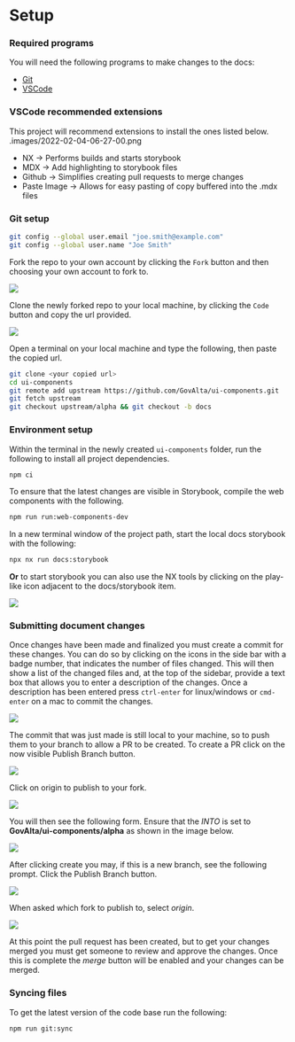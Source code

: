 
<Meta title="Setup/Docs" />

# Setup
### Required programs
You will need the following programs to make changes to the docs:
- [Git](https://git-scm.com/downloads)
- [VSCode](https://code.visualstudio.com)

### VSCode recommended extensions
This project will recommend extensions to install the ones listed below.
.images/2022-02-04-06-27-00.png
- NX -> Performs builds and starts storybook
- MDX -> Add highlighting to storybook files
- Github -> Simplifies creating pull requests to merge changes
- Paste Image -> Allows for easy pasting of copy buffered  into the .mdx files

### Git setup

```bash
git config --global user.email "joe.smith@example.com"
git config --global user.name "Joe Smith"
```

Fork the repo to your own account by clicking the `Fork` button and then choosing your own account to fork to.

![](.images/2022-02-03-12-23-39.png)

Clone the newly forked repo to your local machine, by clicking the `Code` button and copy the url provided.

![](.images/2022-02-03-10-07-36.png)

Open a terminal on your local machine and type the following, then paste the copied url.
```bash
git clone <your copied url>
cd ui-components
git remote add upstream https://github.com/GovAlta/ui-components.git
git fetch upstream
git checkout upstream/alpha && git checkout -b docs
```

### Environment setup

Within the terminal in the newly created `ui-components` folder, run the following to install all project dependencies.
```bash
npm ci
```

To ensure that the latest changes are visible in Storybook, compile the web components with the following.
```bash
npm run run:web-components-dev
```

In a new terminal window of the project path, start the local docs storybook with the following:
```bash
npx nx run docs:storybook
```

**Or** to start storybook you can also use the NX tools by clicking on the play-like icon adjacent to the docs/storybook item.

![](.images/2022-02-03-09-21-03.png)

### Submitting document changes

Once changes have been made and finalized you must create a commit for these changes. You can do so by clicking on the icons in the side bar with a badge number, that indicates the number of files changed. This will then show a list of the changed files and, at the top of the sidebar, provide a text box that allows you to enter a description of the changes. Once a description has been entered press `ctrl-enter` for linux/windows or `cmd-enter` on a mac to commit the changes.

![](.images/2022-02-03-10-49-26.png)

The commit that was just made is still local to your machine, so to push them to your branch to allow a PR to be created. To create a PR click on the now visible Publish Branch button.

![](.images/2022-02-03-11-05-04.png)

Click on origin to publish to your fork.

![](.images/2022-02-03-11-06-17.png)

You will then see the following form. Ensure that the *INTO* is set to **GovAlta/ui-components/alpha** as shown in the image below.

![](.images/2022-02-03-11-10-01.png)

After clicking create you may, if this is a new branch, see the following prompt. Click the Publish Branch button.

![](.images/2022-02-03-11-11-07.png)

When asked which fork to publish to, select *origin*.

![](.images/2022-02-03-11-11-25.png)

At this point the pull request has been created, but to get your changes merged you must get someone to review and approve the changes. Once this is complete the *merge* button will be enabled and your changes can be merged.

### Syncing files

To get the latest version of the code base run the following:

```bash
npm run git:sync
```
